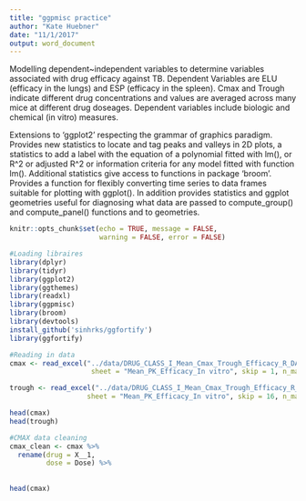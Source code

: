 ```yaml
---
title: "ggpmisc practice"
author: "Kate Huebner"
date: "11/1/2017"
output: word_document
---
```


Modelling dependent~independent variables to determine variables associated with drug efficacy against TB. Dependent Variables are ELU (efficacy in the lungs) and ESP (efficacy in the spleen). Cmax and Trough indicate different drug concentrations and values are averaged across many mice at different drug doseages. Dependent variables include biologic and chemical (in vitro) measures. 

Extensions to 'ggplot2' respecting the grammar of graphics
paradigm. Provides new statistics to locate and tag peaks and valleys in 2D
plots, a statistics to add a label with the equation of a polynomial fitted
with lm(), or R^2 or adjusted R^2 or information criteria for any model
fitted with function lm(). Additional statistics give access to functions
in package 'broom'. Provides a function for flexibly converting time
series to data frames suitable for plotting with ggplot(). In addition
provides statistics and ggplot geometries useful for diagnosing what data
are passed to compute_group() and compute_panel() functions and to
geometries.

```r
knitr::opts_chunk$set(echo = TRUE, message = FALSE,
                      warning = FALSE, error = FALSE)
```

```r
#Loading libraires
library(dplyr)
library(tidyr)
library(ggplot2)
library(ggthemes)
library(readxl)
library(ggpmisc)
library(broom)
library(devtools)
install_github('sinhrks/ggfortify')
library(ggfortify)

```

```r
#Reading in data
cmax <- read_excel("../data/DRUG_CLASS_I_Mean_Cmax_Trough_Efficacy_R_DATA_ANALYSIS.xlsx",
                    sheet = "Mean_PK_Efficacy_In vitro", skip = 1, n_max = 12)

trough <- read_excel("../data/DRUG_CLASS_I_Mean_Cmax_Trough_Efficacy_R_DATA_ANALYSIS.xlsx",
                   sheet = "Mean_PK_Efficacy_In vitro", skip = 16, n_max = 12)

head(cmax)
head(trough)

```
```r
#CMAX data cleaning
cmax_clean <- cmax %>% 
  rename(drug = X__1,
         dose = Dose) %>% 
  
  
head(cmax)
```

